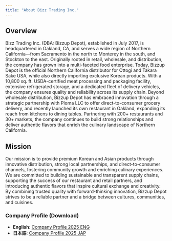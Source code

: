 ```yaml
---
title: "About Bizz Trading Inc."
---
```


## Overview
Bizz Trading Inc. (DBA: Bizzup Depot), established in July 2017, is headquartered in Oakland, CA, and serves a wide region of Northern California—from Sacramento in the north to Monterey in the south, and Stockton to the east. Originally rooted in retail, wholesale, and distribution, the company has grown into a multi-faceted food enterprise.
Today, Bizzup Depot is the official Northern California distributor for Ottogi and Takara Sake USA, while also directly importing exclusive Korean products. With a 10,800 sq. ft. USDA-certified meat processing and packaging facility, extensive refrigerated storage, and a dedicated fleet of delivery vehicles, the company ensures quality and reliability across its supply chain.
Beyond wholesale distribution, Bizzup Depot has embraced innovation through a strategic partnership with Ploma LLC to offer direct-to-consumer grocery delivery, and recently launched its own restaurant in Oakland, expanding its reach from kitchens to dining tables. Partnering with 200+ restaurants and 30+ markets, the company continues to build strong relationships and deliver authentic flavors that enrich the culinary landscape of Northern California.



## Mission
Our mission is to provide premium Korean and Asian products through innovative distribution, strong local partnerships, and direct-to-consumer channels, fostering community growth and enriching culinary experiences.
We are committed to building sustainable and transparent supply chains, supporting the success of our restaurant and retail partners, and introducing authentic flavors that inspire cultural exchange and creativity. By combining trusted quality with forward-thinking innovation, Bizzup Depot strives to be a reliable partner and a bridge between cultures, communities, and cuisines.



### Company Profile (Download)
- **English**: [Company Profile 2025 ENG](static/Bizzup_Company Profile 2025 ENG.pdf)  
- **日本語**: [Company Profile 2025 JAP](static/Bizzup_Company Profile 2025 JAP.pdf)
